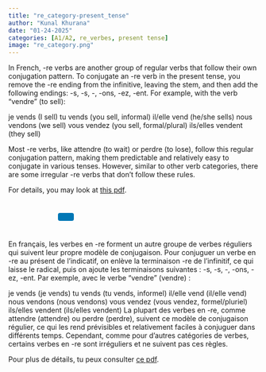 ```yaml
---
title: "re_category-present_tense"
author: "Kunal Khurana"
date: "01-24-2025"
categories: [A1/A2, re_verbes, present tense]
image: "re_category.png"
---
```


::: {.content-visible when-profile="english"}
In French, -re verbs are another group of regular verbs that follow their own conjugation pattern. To conjugate an -re verb in the present tense, you remove the -re ending from the infinitive, leaving the stem, and then add the following endings: -s, -s, -, -ons, -ez, -ent. For example, with the verb "vendre" (to sell):

je vends (I sell) tu vends (you sell, informal) il/elle vend (he/she sells) nous vendons (we sell) vous vendez (you sell, formal/plural) ils/elles vendent (they sell)

Most -re verbs, like attendre (to wait) or perdre (to lose), follow this regular conjugation pattern, making them predictable and relatively easy to conjugate in various tenses. However, similar to other verb categories, there are some irregular -re verbs that don’t follow these rules.

For details, you may look at [this pdf](https://drive.google.com/file/d/1PizCfomf28UFpEyQjwFZ0hcOT-etdyuX/view?usp=drive_link).
:::


<div style="text-align: left; padding: 10px;">
  <a href="mailto:info@frenchwithkunal.ca" target="_blank" style="margin: 0 10px; color: #000;"><i class="fas fa-envelope fa-lg"></i></a>
  <a href="https://www.instagram.com/kunal.khurana7" target="_blank" style="margin: 0 10px; color: #E1306C;"><i class="fab fa-instagram fa-lg"></i></a>
  <a href="https://frenchwithkunal.ca" target="_blank" style="margin: 0 10px; color: #0077b5;"><i class="fas fa-globe fa-lg"></i></a>
  <a href="https://whatsapp.com/channel/0029Vb57n2e7dmegpjYpyi3V" target="_blank" style="margin: 0 10px; color: #25D366;"><i class="fab fa-whatsapp fa-lg"></i></a>
  <button onclick="copyLink()" style="background-color: #0077b5; color: white; padding: 8px 16px; border: none; border-radius: 4px; cursor: pointer; margin-left: 10px;">
    <i class="fas fa-copy"></i> 
  </button>
  <span id="copy-message" style="margin-left: 10px; color: green; display: none;">Link copied!</span>
</div>

<script>
  function copyLink() {
    // Get the current page URL
    const url = window.location.href;
    
    // Copy the URL to the clipboard
    navigator.clipboard.writeText(url).then(() => {
      // Show a confirmation message
      const message = document.getElementById("copy-message");
      message.style.display = "inline";
      setTimeout(() => {
        message.style.display = "none";
      }, 2000); // Hide the message after 2 seconds
    });
  }
</script>



::: {.content-visible when-profile="french"}
En français, les verbes en -re forment un autre groupe de verbes réguliers qui suivent leur propre modèle de conjugaison. Pour conjuguer un verbe en -re au présent de l'indicatif, on enlève la terminaison -re de l'infinitif, ce qui laisse le radical, puis on ajoute les terminaisons suivantes : -s, -s, -, -ons, -ez, -ent. Par exemple, avec le verbe "vendre" (vendre) :

je vends (je vends) tu vends (tu vends, informel) il/elle vend (il/elle vend) nous vendons (nous vendons) vous vendez (vous vendez, formel/pluriel) ils/elles vendent (ils/elles vendent) La plupart des verbes en -re, comme attendre (attendre) ou perdre (perdre), suivent ce modèle de conjugaison régulier, ce qui les rend prévisibles et relativement faciles à conjuguer dans différents temps. Cependant, comme pour d'autres catégories de verbes, certains verbes en -re sont irréguliers et ne suivent pas ces règles.

Pour plus de détails, tu peux consulter [ce pdf](https://drive.google.com/file/d/1PizCfomf28UFpEyQjwFZ0hcOT-etdyuX/view?usp=drive_link).
:::